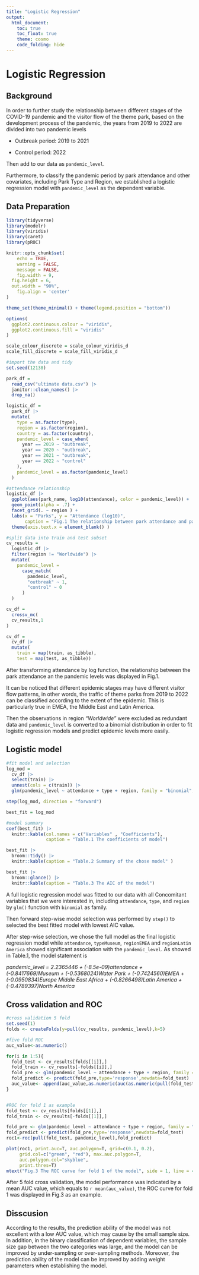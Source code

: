 ```yaml
---
title: "Logistic Regression"
output: 
  html_document:
    toc: true
    toc_float: true
    theme: cosmo
    code_folding: hide
---
```

# Logistic Regression

## Background

In order to further study the relationship between different stages of the COVID-19 pandemic and the visitor flow of the theme park, based on the development process of the pandemic, the years from 2019 to 2022 are divided into two pandemic levels

* Outbreak period: 2019 to 2021

* Control period: 2022

Then add to our data as `pandemic_level`.

Furthermore, to classify the pandemic period by park attendance and other covariates, including Park Type and Region, we established a logistic regression model with `pandemic_level` as the dependent variable.

## Data Preparation

```r
library(tidyverse)
library(modelr)
library(viridis)
library(caret)
library(pROC)

knitr::opts_chunk$set(
	echo = TRUE,
	warning = FALSE,
	message = FALSE,
	fig.width = 9, 
  fig.height = 6,
  out.width = "90%",
	fig.align = 'center'
)

theme_set(theme_minimal() + theme(legend.position = "bottom"))

options(
  ggplot2.continuous.colour = "viridis",
  ggplot2.continuous.fill = "viridis"
)

scale_colour_discrete = scale_colour_viridis_d
scale_fill_discrete = scale_fill_viridis_d
```


```r
#import the data and tidy
set.seed(12138)

park_df =
  read_csv("ultimate data.csv") |>
  janitor::clean_names() |>
  drop_na()

logistic_df = 
  park_df |>
  mutate(
    type = as.factor(type),
    region = as.factor(region),
    country = as.factor(country),
    pandemic_level = case_when(
      year == 2019 ~ "outbreak",
      year == 2020 ~ "outbreak",
      year == 2021 ~ "outbreak",
      year == 2022 ~ "control"
    ),
    pandemic_level = as.factor(pandemic_level)
  ) 
```


```r
#attendance relationship
logistic_df |>
  ggplot(aes(park_name, log10(attendance), color = pandemic_level)) +
  geom_point(alpha = .7) +
  facet_grid(. ~ region ) +
  labs(x = "Parks", y = "Attendance (log10)",
       caption = "Fig.1 The relationship between park attendance and pandemic level across regions") +
  theme(axis.text.x = element_blank() )
```

```r
#split data into train and test subset
cv_results = 
  logistic_df |>
  filter(region != "Worldwide") |>
  mutate(
    pandemic_level = 
      case_match(
        pandemic_level,
        "outbreak" ~ 1,
        "control" ~ 0
      )
  )

cv_df = 
  crossv_mc(
  cv_results,1
)

cv_df =
  cv_df |> 
  mutate(
    train = map(train, as_tibble),
    test = map(test, as_tibble))
```

After transforming attendance by log function, the relationship between the park attendance an the pandemic levels was displayed in Fig.1. 

It can be noticed that different epidemic stages may have different visitor flow patterns, in other words, the traffic of theme parks from 2019 to 2022 can be classified according to the extent of the epidemic. This is particularly true in EMEA, the Middle East and Latin America.

Then the observations in region *"Worldwide"* were excluded as redundant data and `pandemic_level` is converted to a binomial distribution in order to fit logistic regression models and predict epidemic levels more easily.

## Logistic model

```r
#fit model and selection
log_mod =  
  cv_df |>
  select(train) |>
  unnest(cols = c(train)) |>
  glm(pandemic_level ~ attendance + type + region, family = "binomial", data = _)

step(log_mod, direction = "forward") 

best_fit = log_mod
```

```r
#model summary
coef(best_fit) |>
  knitr::kable(col.names = c("Variables" , "Coefficients"),
               caption = "Table.1 The coefficients of model")

best_fit |>
  broom::tidy() |>
  knitr::kable(caption = "Table.2 Summary of the chose model" )

best_fit |>
  broom::glance() |>
  knitr::kable(caption = "Table.3 The AIC of the model")
```

A full logistic regression model was fitted to our data with all Concomitant variables that we were interested in, including `attendance`, `type`, and `region` by `glm()` function with `binomial` as family.

Then forward step-wise model selection was performed by `step()` to selected the best fitted model with lowest AIC value. 

After step-wise selection, we chose the full model as the final logistic regression model while `attendance`, `typeMuseum`, `regionEMEA` and `regionLatin America` showed significant association with the `pandemic_level`. As showed in Table.1, the model statement is \newline

*pandemic_level = 2.2365446 + (-8.5e-09)attendance + (-0.8417669)Museum + (-0.5368024)Water Park + (-0.7424560)EMEA + (-0.0950834)Europe Middle East Africa + (-0.8266498)Latin America +(-0.4789397)North America*

## Cross validation and ROC

```r
#cross validation 5 fold
set.seed(1)
folds <- createFolds(y=pull(cv_results, pandemic_level),k=5)

#five fold ROC
auc_value<-as.numeric()

for(i in 1:5){
  fold_test <- cv_results[folds[[i]],] 
  fold_train <- cv_results[-folds[[i]],] 
  fold_pre <- glm(pandemic_level ~ attendance + type + region, family = "binomial", data = fold_train )
  fold_predict <- predict(fold_pre,type='response',newdata=fold_test)
  auc_value<- append(auc_value,as.numeric(auc(as.numeric(pull(fold_test, pandemic_level)),fold_predict)))
}


#ROC for fold 1 as example
fold_test <- cv_results[folds[[1]],]
fold_train <- cv_results[-folds[[1]],]

fold_pre <- glm(pandemic_level ~ attendance + type + region, family = "binomial", data = fold_train ) 
fold_predict <- predict(fold_pre,type='response',newdata=fold_test)
roc1<-roc(pull(fold_test, pandemic_level),fold_predict)

plot(roc1, print.auc=T, auc.polygon=T, grid=c(0.1, 0.2),
     grid.col=c("green", "red"), max.auc.polygon=T,
     auc.polygon.col="skyblue", 
     print.thres=T)
mtext("Fig.3 The ROC curve for fold 1 of the model", side = 1, line = 4.1)
``` 

After 5 fold cross validation, the model performance was indicated by a mean AUC value, which equals to `r mean(auc_value)`, the ROC curve for fold 1 was displayed in Fig.3 as an example. 

## Disscusion

According to the results, the prediction ability of the model was not excellent with a low AUC value, which may cause by the small sample size. In addition, in the binary classification of dependent variables, the sample size gap between the two categories was large, and the model can be improved by under-sampling or over-sampling methods. Moreover, the prediction ability of the model can be improved by adding weight parameters when establishing the model.
